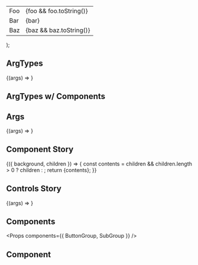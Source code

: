 
<Meta title="Addons/Docs/props" component={ButtonGroup} />

  <table>
    <tr>
      <td>Foo</td>
      <td>{foo && foo.toString()}</td>
    </tr>
    <tr>
      <td>Bar</td>
      <td>{bar}</td>
    </tr>
    <tr>
      <td>Baz</td>
      <td>{baz && baz.toString()}</td>
    </tr>
  </table>
);

## ArgTypes

<Preview>
  <Story
    name="ArgTypes"
    args={{
      foo: false,
      bar: '',
      baz: ['a', 'b'],
    }}
    argTypes={{
      foo: { name: 'foo', type: { name: 'boolean' }, description: 'foo description' },
      bar: { name: 'bar', type: { name: 'string' }, description: 'bar description' },
      baz: {
        name: 'baz',
        type: { name: 'array', value: { name: 'string' } },
        description: 'baz description',
      },
    }}
  >
    {(args) => <FooBar {...args} />}
  </Story>
</Preview>

<Props story="ArgTypes" />

## ArgTypes w/ Components

<Props story="ArgTypes" showComponents />

## Args

<Preview>
  <Story
    name="Args"
    args={{
      foo: false,
      bar: '',
    }}
  >
    {(args) => <FooBar {...args} />}
  </Story>
</Preview>

<Props story="Args" />

## Component Story

<Preview>
  <Story name="Component" argTypes={{ background: { control: { type: 'color' } } }}>
    {({ background, children }) => {
      const contents = children && children.length > 0 ? children : <DocgenButton label="child" />;
      return <ButtonGroup background={background}>{contents}</ButtonGroup>;
    }}
  </Story>
</Preview>

<Props story="Component" />

## Controls Story

<Preview>
  <Story
    name="Controls"
    argTypes={{
      foo: { control: { type: 'range' } },
      bar: { control: { type: 'options', options: ['a', 'b', 'c'] } },
    }}
  >
    {(args) => <FooBar {...args} />}
  </Story>
</Preview>

<Props story="Controls" />

## Components

<Props components={{ ButtonGroup, SubGroup }} />

## Component

<Props of={DocgenButton} />
